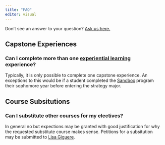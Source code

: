 ```yaml
---
title: "FAQ"
editor: visual
---
```


Don't see an answer to your question? [Ask us here.](https://forms.office.com/r/nYdpRyreD0)

## Capstone Experiences {.unnumbered}

### Can I complete more than one [experiential learning](02-tracks.qmd) experience? {.unnumbered}

Typically, it is only possible to complete one capstone experience. An exceptions to this would be if a student completed the [Sandbox](02-tracks.qmd#sandbox) program their sophomore year before entering the strategy major.

## Course Subsitutions {.unnumbered}

### Can I substitute other courses for my electives? {.unnumbered}

In general no but expections may be granted with good justification for why the requested substitute course makes sense. Petitions for a subsitution may be submitted to [Lisa Giguere](mailto:lisa_giguere@byu.edu).



